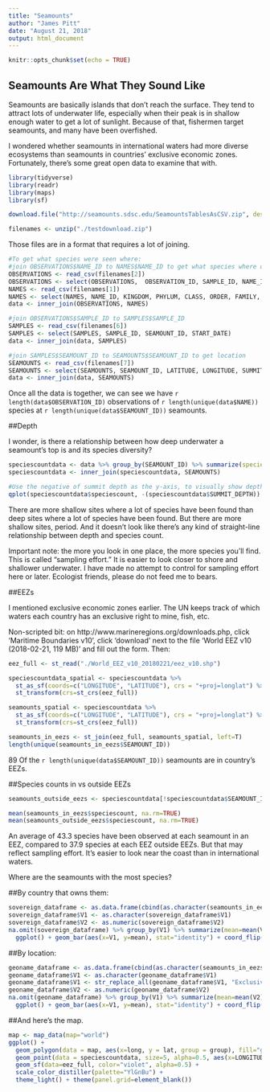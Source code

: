 ---
title: "Seamounts"
author: "James Pitt"
date: "August 21, 2018"
output: html_document
---

```{r start, include=FALSE}
knitr::opts_chunk$set(echo = TRUE)

```

## Seamounts Are What They Sound Like

Seamounts are basically islands that don't reach the surface. They tend to attract lots of underwater life, especially when their peak is in shallow enough water to get a lot of sunlight. Because of that, fishermen target seamounts, and many have been overfished.

I wondered whether seamounts in international waters had more diverse ecosystems than seamounts in countries' exclusive economic zones. Fortunately, there's some great open data to examine that with.

```{r setup}
library(tidyverse)
library(readr)
library(maps)
library(sf)

download.file("http://seamounts.sdsc.edu/SeamountsTablesAsCSV.zip", destfile="./testdownload.zip")

filenames <- unzip("./testdownload.zip")
```

Those files are in a format that requires a lot of joining.

```{r joins, message=FALSE, warning=FALSE}
#To get what species were seen where:
#join OBSERVATIONS$NAME_ID to NAMES$NAME_ID to get what species where observed
OBSERVATIONS <- read_csv(filenames[2])
OBSERVATIONS <- select(OBSERVATIONS,  OBSERVATION_ID, SAMPLE_ID, NAME_ID, COUNT)
NAMES <- read_csv(filenames[1])
NAMES <- select(NAMES, NAME_ID, KINGDOM, PHYLUM, CLASS, ORDER, FAMILY, GENUS, NAME)
data <- inner_join(OBSERVATIONS, NAMES)

#join OBSERVATIONS$SAMPLE_ID to SAMPLES$SAMPLE_ID
SAMPLES <- read_csv(filenames[6])
SAMPLES <- select(SAMPLES, SAMPLE_ID, SEAMOUNT_ID, START_DATE)
data <- inner_join(data, SAMPLES)

#join SAMPLES$SEAMOUNT_ID to SEAMOUNTS$SEAMOUNT_ID to get location
SEAMOUNTS <- read_csv(filenames[7])
SEAMOUNTS <- select(SEAMOUNTS, SEAMOUNT_ID, LATITUDE, LONGITUDE, SUMMIT_DEPTH)
data <- inner_join(data, SEAMOUNTS)
```

Once all the data is together, we can see we have `r length(data$OBSERVATION_ID)` observations of `r length(unique(data$NAME))` species at `r length(unique(data$SEAMOUNT_ID))` seamounts.

##Depth

I wonder, is there a relationship between how deep underwater a seamount's top is and its species diversity?

```{r speciescounts, message=FALSE, warning=FALSE}
speciescountdata <- data %>% group_by(SEAMOUNT_ID) %>% summarize(speciescount=n_distinct(NAME))
speciescountdata <- inner_join(speciescountdata, SEAMOUNTS)

#Use the negative of summit depth as the y-axis, to visually show depth underwater.
qplot(speciescountdata$speciescount, -(speciescountdata$SUMMIT_DEPTH))
```

There are more shallow sites where a lot of species have been found than deep sites where a lot of species have been found. But there are more shallow sites, period. And it doesn't look like there's any kind of straight-line relationship between depth and species count.

Important note: the more you look in one place, the more species you'll find. This is called "sampling effort." It is easier to look closer to shore and shallower underwater. I have made no attempt to control for sampling effort here or later. Ecologist friends, please do not feed me to bears.

##EEZs

I mentioned exclusive economic zones earlier. The UN keeps track of which waters each country has an exclusive right to mine, fish, etc.

Non-scripted bit: on http://www.marineregions.org/downloads.php, click 'Maritime Boundaries v10', click 'download' next to the file 'World EEZ v10 (2018-02-21, 119 MB)' and fill out the form.
Then:

```{r spatialjoins, message=FALSE, warning=FALSE}
eez_full <- st_read("./World_EEZ_v10_20180221/eez_v10.shp")

speciescountdata_spatial <- speciescountdata %>% 
  st_as_sf(coords=c("LONGITUDE", "LATITUDE"), crs = "+proj=longlat") %>% 
  st_transform(crs=st_crs(eez_full))

seamounts_spatial <- speciescountdata %>% 
  st_as_sf(coords=c("LONGITUDE", "LATITUDE"), crs = "+proj=longlat") %>% 
  st_transform(crs=st_crs(eez_full))

seamounts_in_eezs <- st_join(eez_full, seamounts_spatial, left=T)
length(unique(seamounts_in_eezs$SEAMOUNT_ID))
```

89 Of the `r length(unique(data$SEAMOUNT_ID))` seamounts are in country's EEZs.

##Species counts in vs outside EEZs

```{r}
seamounts_outside_eezs <- speciescountdata[!speciescountdata$SEAMOUNT_ID %in% seamounts_in_eezs$SEAMOUNT_ID,]

mean(seamounts_in_eezs$speciescount, na.rm=TRUE)
mean(seamounts_outside_eezs$speciescount, na.rm=TRUE)
```

An average of 43.3 species have been observed at each seamount in an EEZ, compared to 37.9 species at each EEZ outside EEZs. But that may reflect sampling effort. It's easier to look near the coast than in international waters.

Where are the seamounts with the most species?

##By country that owns them:
```{r, message=FALSE, warning=FALSE}
sovereign_dataframe <- as.data.frame(cbind(as.character(seamounts_in_eezs$Sovereign1), seamounts_in_eezs$speciescount))
sovereign_dataframe$V1 <- as.character(sovereign_dataframe$V1)
sovereign_dataframe$V2 <- as.numeric(sovereign_dataframe$V2)
na.omit(sovereign_dataframe) %>% group_by(V1) %>% summarize(mean=mean(V2)) %>% 
  ggplot() + geom_bar(aes(x=V1, y=mean), stat="identity") + coord_flip()
```


##By location:
```{r, message=FALSE, warning=FALSE}
geoname_dataframe <- as.data.frame(cbind(as.character(seamounts_in_eezs$GeoName), seamounts_in_eezs$speciescount))
geoname_dataframe$V1 <- as.character(geoname_dataframe$V1)
geoname_dataframe$V1 <- str_replace_all(geoname_dataframe$V1, "Exclusive Economic Zone", "EEZ")
geoname_dataframe$V2 <- as.numeric(geoname_dataframe$V2)
na.omit(geoname_dataframe) %>% group_by(V1) %>% summarize(mean=mean(V2)) %>% 
  ggplot() + geom_bar(aes(x=V1, y=mean), stat="identity") + coord_flip()
```


##And here's the map.
```{r, message=FALSE, warning=FALSE}
map <- map_data(map="world")
ggplot() + 
  geom_polygon(data = map, aes(x=long, y = lat, group = group), fill="grey80") +
  geom_point(data = speciescountdata, size=5, alpha=0.5, aes(x=LONGITUDE, y = LATITUDE, color=speciescount)) +
  geom_sf(data=eez_full, color="violet", alpha=0.5) +
  scale_color_distiller(palette="YlGnBu") +
  theme_light() + theme(panel.grid=element_blank())
```

